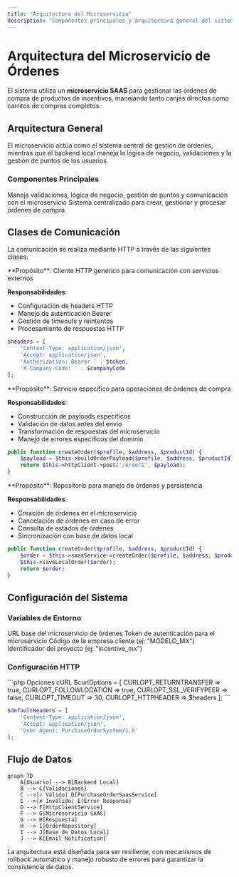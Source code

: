 ```yaml
---
title: "Arquitectura del Microservicio"
description: "Componentes principales y arquitectura general del sistema de órdenes de compra"
---
```


# Arquitectura del Microservicio de Órdenes

El sistema utiliza un **microservicio SAAS** para gestionar las órdenes de compra de productos de incentivos, manejando tanto canjes directos como carritos de compras completos.

## Arquitectura General

<Info>
El microservicio actúa como el sistema central de gestión de órdenes, mientras que el backend local maneja la lógica de negocio, validaciones y la gestión de puntos de los usuarios.
</Info>

### Componentes Principales

<CardGroup cols={2}>
<Card title="Backend Local" icon="server">
  Maneja validaciones, lógica de negocio, gestión de puntos y comunicación con el microservicio
</Card>

<Card title="Microservicio SAAS" icon="cloud">
  Sistema centralizado para crear, gestionar y procesar órdenes de compra
</Card>
</CardGroup>

## Clases de Comunicación

La comunicación se realiza mediante HTTP a través de las siguientes clases:

<Tabs>
<Tab title="HttpClientService.php">
**Propósito**: Cliente HTTP genérico para comunicación con servicios externos

**Responsabilidades**:
- Configuración de headers HTTP
- Manejo de autenticación Bearer
- Gestión de timeouts y reintentos
- Procesamiento de respuestas HTTP

```php
$headers = [
    'Content-Type: application/json',
    'Accept: application/json',
    'Authorization: Bearer ' . $token,
    'X-Company-Code: ' . $companyCode
];
```
</Tab>

<Tab title="PurchaseOrderSaasService.php">
**Propósito**: Servicio específico para operaciones de órdenes de compra

**Responsabilidades**:
- Construcción de payloads específicos
- Validación de datos antes del envío
- Transformación de respuestas del microservicio
- Manejo de errores específicos del dominio

```php
public function createOrder($profile, $address, $productId) {
    $payload = $this->buildOrderPayload($profile, $address, $productId);
    return $this->httpClient->post('/orders', $payload);
}
```
</Tab>

<Tab title="OrderRepository.php">
**Propósito**: Repositorio para manejo de órdenes y persistencia

**Responsabilidades**:
- Creación de órdenes en el microservicio
- Cancelación de órdenes en caso de error
- Consulta de estados de órdenes
- Sincronización con base de datos local

```php
public function createOrder($profile, $address, $productId) {
    $order = $this->saasService->createOrder($profile, $address, $productId);
    $this->saveLocalOrder($order);
    return $order;
}
```
</Tab>
</Tabs>

## Configuración del Sistema

### Variables de Entorno

<ParamField path="MICROSERVICE_BASE_URL" type="string" required>
URL base del microservicio de órdenes
</ParamField>

<ParamField path="MICROSERVICE_TOKEN" type="string" required>
Token de autenticación para el microservicio
</ParamField>

<ParamField path="COMPANY_CODE" type="string" required>
Código de la empresa cliente (ej: "MODELO_MX")
</ParamField>

<ParamField path="PROJECT_CODE" type="string" required>
Identificador del proyecto (ej: "incentive_mx")
</ParamField>

### Configuración HTTP

<CodeGroup>
```php Opciones cURL
$curlOptions = [
    CURLOPT_RETURNTRANSFER => true,
    CURLOPT_FOLLOWLOCATION => true,
    CURLOPT_SSL_VERIFYPEER => false,
    CURLOPT_TIMEOUT => 30,
    CURLOPT_HTTPHEADER => $headers
];
```

```php Headers por Defecto
$defaultHeaders = [
    'Content-Type: application/json',
    'Accept: application/json',
    'User-Agent: PurchaseOrderSystem/1.0'
];
```
</CodeGroup>

## Flujo de Datos

```mermaid
graph TD
    A[Usuario] --> B[Backend Local]
    B --> C{Validaciones}
    C -->|✓ Válido| D[PurchaseOrderSaasService]
    C -->|✗ Inválido| E[Error Response]
    D --> F[HttpClientService]
    F --> G[Microservicio SAAS]
    G --> H[Respuesta]
    H --> I[OrderRepository]
    I --> J[Base de Datos Local]
    J --> K[Email Notification]
```

<Tip>
La arquitectura está diseñada para ser resiliente, con mecanismos de rollback automático y manejo robusto de errores para garantizar la consistencia de datos.
</Tip>